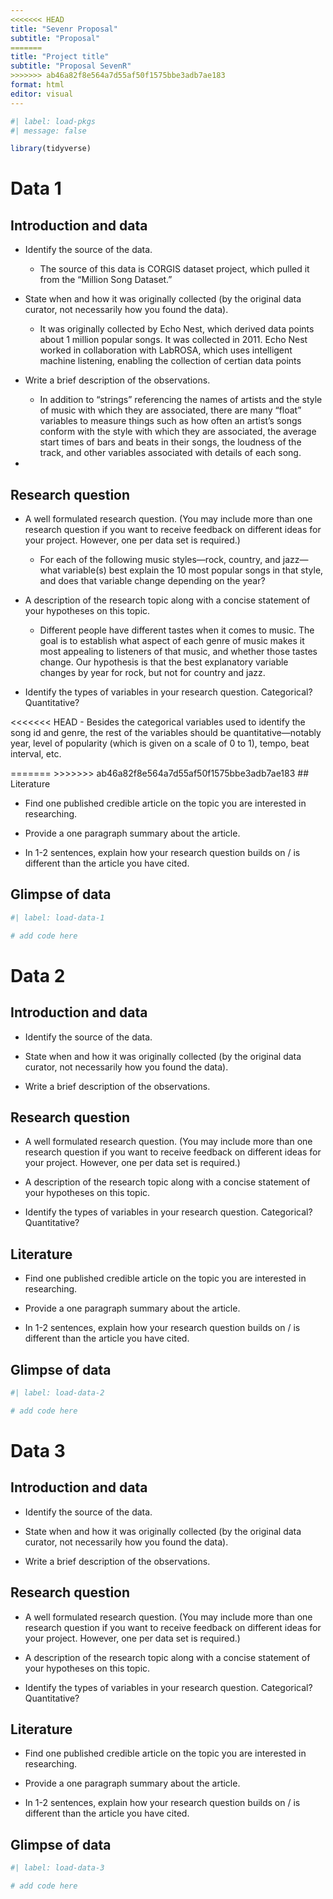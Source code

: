 ```yaml
---
<<<<<<< HEAD
title: "Sevenr Proposal"
subtitle: "Proposal"
=======
title: "Project title"
subtitle: "Proposal SevenR"
>>>>>>> ab46a82f8e564a7d55af50f1575bbe3adb7ae183
format: html
editor: visual
---
```


```r
#| label: load-pkgs
#| message: false

library(tidyverse)
```

# Data 1

## Introduction and data

-   Identify the source of the data.

    -   The source of this data is CORGIS dataset project, which pulled it from the "Million Song Dataset."

-   State when and how it was originally collected (by the original data curator, not necessarily how you found the data).

    -   It was originally collected by Echo Nest, which derived data points about 1 million popular songs. It was collected in 2011. Echo Nest worked in collaboration with LabROSA, which uses intelligent machine listening, enabling the collection of certian data points

-   Write a brief description of the observations.

    -   In addition to "strings" referencing the names of artists and the style of music with which they are associated, there are many "float" variables to measure things such as how often an artist's songs conform with the style with which they are associated, the average start times of bars and beats in their songs, the loudness of the track, and other variables associated with details of each song.

-   

## Research question

-   A well formulated research question. (You may include more than one research question if you want to receive feedback on different ideas for your project. However, one per data set is required.)

    -   For each of the following music styles---rock, country, and jazz---what variable(s) best explain the 10 most popular songs in that style, and does that variable change depending on the year?

-   A description of the research topic along with a concise statement of your hypotheses on this topic.

    -   Different people have different tastes when it comes to music. The goal is to establish what aspect of each genre of music makes it most appealing to listeners of that music, and whether those tastes change. Our hypothesis is that the best explanatory variable changes by year for rock, but not for country and jazz.

-   Identify the types of variables in your research question. Categorical? Quantitative?

<<<<<<< HEAD
    -   Besides the categorical variables used to identify the song id and genre, the rest of the variables should be quantitative---notably year, level of popularity (which is given on a scale of 0 to 1), tempo, beat interval, etc.

=======
>>>>>>> ab46a82f8e564a7d55af50f1575bbe3adb7ae183
## Literature

-   Find one published credible article on the topic you are interested in researching.

-   Provide a one paragraph summary about the article.

-   In 1-2 sentences, explain how your research question builds on / is different than the article you have cited.

## Glimpse of data

```r
#| label: load-data-1

# add code here
```

# Data 2

## Introduction and data

-   Identify the source of the data.

-   State when and how it was originally collected (by the original data curator, not necessarily how you found the data).

-   Write a brief description of the observations.

## Research question

-   A well formulated research question. (You may include more than one research question if you want to receive feedback on different ideas for your project. However, one per data set is required.)

-   A description of the research topic along with a concise statement of your hypotheses on this topic.

-   Identify the types of variables in your research question. Categorical? Quantitative?

## Literature

-   Find one published credible article on the topic you are interested in researching.

-   Provide a one paragraph summary about the article.

-   In 1-2 sentences, explain how your research question builds on / is different than the article you have cited.

## Glimpse of data

```r
#| label: load-data-2

# add code here
```

# Data 3

## Introduction and data

-   Identify the source of the data.

-   State when and how it was originally collected (by the original data curator, not necessarily how you found the data).

-   Write a brief description of the observations.

## Research question

-   A well formulated research question. (You may include more than one research question if you want to receive feedback on different ideas for your project. However, one per data set is required.)

-   A description of the research topic along with a concise statement of your hypotheses on this topic.

-   Identify the types of variables in your research question. Categorical? Quantitative?

## Literature

-   Find one published credible article on the topic you are interested in researching.

-   Provide a one paragraph summary about the article.

-   In 1-2 sentences, explain how your research question builds on / is different than the article you have cited.

## Glimpse of data

```r
#| label: load-data-3

# add code here
```

